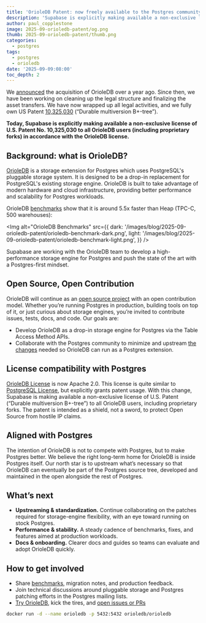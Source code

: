 ```yaml
---
title: 'OrioleDB Patent: now freely available to the Postgres community'
description: 'Supabase is explicitly making available a non-exclusive license of the OrioleDB patent to all OrioleDB users in accordance with the OrioleDB license.'
author: paul_copplestone
image: 2025-09-orioledb-patent/og.png
thumb: 2025-09-orioledb-patent/thumb.png
categories:
  - postgres
tags:
  - postgres
  - orioledb
date: '2025-09-09:08:00'
toc_depth: 2
---
```


We [announced](/blog/supabase-acquires-oriole) the acquisition of OrioleDB over a year ago. Since then, we have been working on cleaning up the legal structure and finalizing the asset transfers. We have now wrapped up all legal activities, and we fully own US Patent [10,325,030](https://patents.google.com/patent/US10325030B2/) (“Durable multiversion B+-tree”).

**Today, Supabase is explicitly making available a non-exclusive license of U.S. Patent No. 10,325,030 to all OrioleDB users (including proprietary forks) in accordance with the OrioleDB license.**

## Background: what is OrioleDB?

[OrioleDB](https://www.orioledb.com) is a storage extension for Postgres which uses PostgreSQL's pluggable storage system. It is designed to be a drop-in replacement for PostgreSQL's existing storage engine. OrioleDB is built to take advantage of modern hardware and cloud infrastructure, providing better performance and scalability for Postgres workloads.

OrioleDB [benchmarks](https://www.orioledb.com/blog/orioledb-beta12-benchmarks) show that it is around 5.5x faster than Heap (TPC-C, 500 warehouses):

<Img
  alt="OrioleDB Benchmarks"
  src={{
    dark: '/images/blog/2025-09-orioledb-patent/orioledb-benchmark-dark.png',
    light: '/images/blog/2025-09-orioledb-patent/orioledb-benchmark-light.png',
  }}
/>

Supabase are working with the OrioleDB team to develop a high-performance storage engine for Postgres and push the state of the art with a Postgres-first mindset.

## Open Source, Open Contribution

OrioleDB will continue as an [open source project](https://github.com/orioledb/orioledb) with an open contribution model. Whether you’re running Postgres in production, building tools on top of it, or just curious about storage engines, you’re invited to contribute issues, tests, docs, and code. Our goals are:

- Develop OrioleDB as a drop-in storage engine for Postgres via the Table Access Method APIs.
- Collaborate with the Postgres community to minimize and upstream [the changes](https://www.orioledb.com/docs#patch-set) needed so OrioleDB can run as a Postgres extension.

## License compatibility with Postgres

[OrioleDB License](https://github.com/orioledb/orioledb?tab=Apache-2.0-1-ov-file#readme) is now Apache 2.0. This license is quite similar to [PostgreSQL License](https://github.com/postgres/postgres?tab=License-1-ov-file), but explicitly grants patent usage. With this change, Supabase is making available a non-exclusive license of U.S. Patent (“Durable multiversion B+-tree”) to all OrioleDB users, including proprietary forks. The patent is intended as a shield, not a sword, to protect Open Source from hostile IP claims.

## **Aligned with Postgres**

The intention of OrioleDB is not to compete with Postgres, but to make Postgres better. We believe the right long-term home for OrioleDB is inside Postgres itself. Our north star is to upstream what’s necessary so that OrioleDB can eventually be part of the Postgres source tree, developed and maintained in the open alongside the rest of Postgres.

## What’s next

- **Upstreaming & standardization.** Continue collaborating on the patches required for storage-engine flexibility, with an eye toward running on stock Postgres.
- **Performance & stability.** A steady cadence of benchmarks, fixes, and features aimed at production workloads.
- **Docs & onboarding.** Clearer docs and guides so teams can evaluate and adopt OrioleDB quickly.

## How to get involved

- Share [benchmarks](https://www.orioledb.com/blog/orioledb-beta12-benchmarks), migration notes, and production feedback.
- Join technical discussions around pluggable storage and Postgres patching efforts in the Postgres mailing lists.
- [Try OrioleDB](https://www.orioledb.com/docs/usage/getting-started), kick the tires, and [open issues or PRs](https://github.com/orioledb/orioledb)

```bash
docker run -d --name orioledb -p 5432:5432 orioledb/orioledb
```
